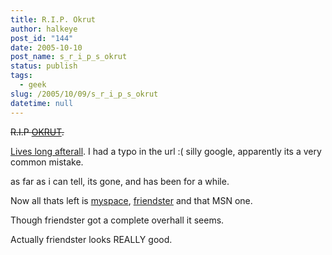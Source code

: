 ```yaml
---
title: R.I.P. Okrut
author: halkeye
post_id: "144"
date: 2005-10-10
post_name: s_r_i_p_s_okrut
status: publish
tags:
  - geek
slug: /2005/10/09/s_r_i_p_s_okrut
datetime: null
---
```


<s>R.I.P [OKRUT](https://www.okrut.com).</s>  

[Lives long afterall](https://www.orkut.com). I had a typo in the url :( silly google, apparently its a very common mistake.

as far as i can tell, its gone, and has been for a while.

Now all thats left is [myspace](https://www.myspace.com/halkeye), [friendster](https://www.friendster.com) and that MSN one.

Though friendster got a complete overhall it seems.

Actually friendster looks REALLY good.
